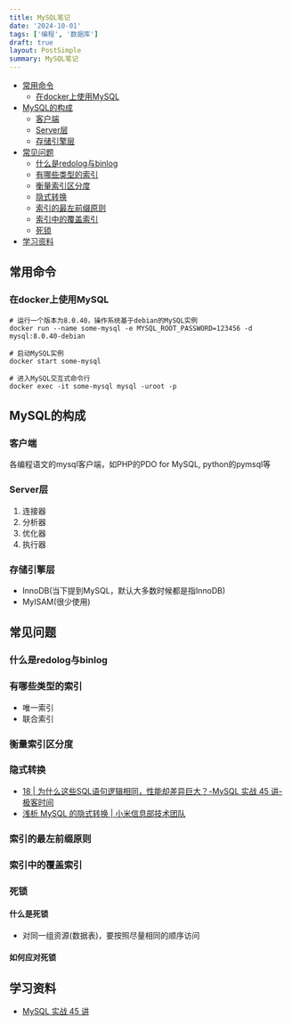 ```yaml
---
title: MySQL笔记
date: '2024-10-01'
tags: ['编程', '数据库']
draft: true
layout: PostSimple
summary: MySQL笔记
---
```


- [常用命令](#常用命令)
  - [在docker上使用MySQL](#在docker上使用mysql)
- [MySQL的构成](#mysql的构成)
  - [客户端](#客户端)
  - [Server层](#server层)
  - [存储引擎层](#存储引擎层)
- [常见问题](#常见问题)
  - [什么是redolog与binlog](#什么是redolog与binlog)
  - [有哪些类型的索引](#有哪些类型的索引)
  - [衡量索引区分度](#衡量索引区分度)
  - [隐式转换](#隐式转换)
  - [索引的最左前缀原则](#索引的最左前缀原则)
  - [索引中的覆盖索引](#索引中的覆盖索引)
  - [死锁](#死锁)
- [学习资料](#学习资料)

## 常用命令

### 在docker上使用MySQL

```shell
# 运行一个版本为8.0.40，操作系统基于debian的MySQL实例
docker run --name some-mysql -e MYSQL_ROOT_PASSWORD=123456 -d mysql:8.0.40-debian

# 启动MySQL实例
docker start some-mysql

# 进入MySQL交互式命令行
docker exec -it some-mysql mysql -uroot -p
```

## MySQL的构成

### 客户端

各编程语文的mysql客户端，如PHP的PDO for MySQL, python的pymsql等

### Server层

1. 连接器
2. 分析器
3. 优化器
4. 执行器

### 存储引擎层

- InnoDB(当下提到MySQL，默认大多数时候都是指InnoDB)
- MyISAM(很少使用)

## 常见问题

### 什么是redolog与binlog

### 有哪些类型的索引

- 唯一索引
- 联合索引

### 衡量索引区分度

### 隐式转换

- [18 | 为什么这些SQL语句逻辑相同，性能却差异巨大？-MySQL 实战 45 讲-极客时间](https://time.geekbang.org/column/article/74059)
- [浅析 MySQL 的隐式转换 | 小米信息部技术团队](https://xiaomi-info.github.io/2019/12/24/mysql-implicit-conversion/)

### 索引的最左前缀原则

### 索引中的覆盖索引

### 死锁

#### 什么是死锁

- 对同一组资源(数据表)，要按照尽量相同的顺序访问

#### 如何应对死锁

## 学习资料

- [MySQL 实战 45 讲](https://time.geekbang.org/column/intro/100020801?tab=catalog)
